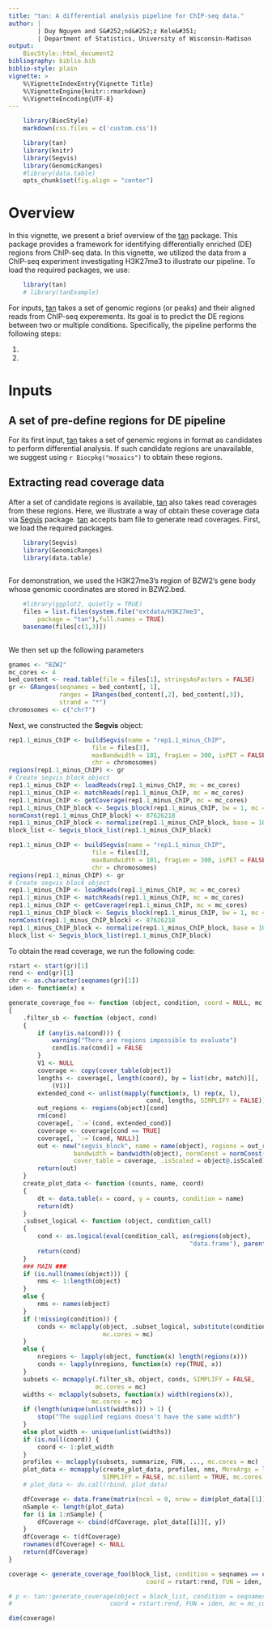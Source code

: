 ```yaml
---
title: "tan: A differential analysis pipeline for ChIP-seq data."
author: |
        | Duy Nguyen and S&#252;nd&#252;z Kele&#351;
        | Department of Statistics, University of Wisconsin-Madison
output: 
    BiocStyle::html_document2
bibliography: biblio.bib    
biblio-style: plain
vignette: >
    %\VignetteIndexEntry{Vignette Title}
    %\VignetteEngine{knitr::rmarkdown}
    %\VignetteEncoding{UTF-8}  
---
```


<meta http-equiv="content-type" content="text/html;charset=utf-8" />

```r

    library(BiocStyle)
    markdown(css.files = c('custom.css'))

```

```r
    library(tan)
    library(knitr)
    library(Segvis)
    library(GenomicRanges)
    #library(data.table)
    opts_chunk$set(fig.align = "center")

```    
# Overview

In this vignette, we present a brief overview of the [tan](https://github.com/duydnguyen/tan/) package. This package provides a framework for identifying differentially enriched (DE) regions from ChIP-seq data. In this vignette, we utilized the data from a ChIP-seq experiment investigating H3K27me3 to illustrate our pipeline. To load the required packages, we use:

```r

    library(tan)
    # library(tanExample)

```

For inputs, [tan](https://github.com/duydnguyen/tan/) takes a set of genomic regions (or peaks) and their aligned reads from ChIP-seq experements. Its goal is to predict the DE regions between two or multiple conditions. Specifically, the pipeline performs the following steps:

1.
2. 

# Inputs

## A set of pre-define regions for DE pipeline
For its first input, [tan](https://github.com/duydnguyen/tan/) takes a set of genemic regions in \code{BED} format as candidates to perform differential analysis. If such candidate regions are unavailable, we suggest using `r Biocpkg("mosaics")` to obtain these regions.

## Extracting read coverage data 
After a set of candidate regions is available, [tan](https://github.com/duydnguyen/tan/) also takes read coverages from these regions. Here, we illustrate a way of obtain these coverage data via [Segvis](https://github.com/duydnguyen/tan-coverage) package. [tan](https://github.com/duydnguyen/tan/) accepts bam file to generate read coverages. First, we load the required packages.

```r
    library(Segvis)
    library(GenomicRanges)
    library(data.table)
    
```   

For demonstration, we used the H3K27me3's region of BZW2's gene body whose genomic coordinates are stored in BZW2.bed.

```r
    #library(ggplot2, quietly = TRUE)
    files = list.files(system.file("extdata/H3K27me3",
        package = "tan"),full.names = TRUE)
    basename(files[c(1,3)])
  
```

We then set up the following parameters 


```r
gnames <- "BZW2"
mc_cores <- 4
bed_content <- read.table(file = files[1], stringsAsFactors = FALSE)
gr <- GRanges(seqnames = bed_content[, 1],
              ranges = IRanges(bed_content[,2], bed_content[,3]), 
              strand = "*")
chromosomes <- c("chr7")

```

Next, we constructed the **Segvis** object:


```r
rep1.1_minus_ChIP <- buildSegvis(name = "rep1.1_minus_ChIP",
                       file = files[3],
                       maxBandwidth = 101, fragLen = 300, isPET = FALSE,
                       chr = chromosomes)
regions(rep1.1_minus_ChIP) <- gr
# Create segvis_block object
rep1.1_minus_ChIP <- loadReads(rep1.1_minus_ChIP, mc = mc_cores)
rep1.1_minus_ChIP <- matchReads(rep1.1_minus_ChIP, mc = mc_cores)
rep1.1_minus_ChIP <- getCoverage(rep1.1_minus_ChIP, mc = mc_cores)
rep1.1_minus_ChIP_block <- Segvis_block(rep1.1_minus_ChIP, bw = 1, mc = mc_cores)
normConst(rep1.1_minus_ChIP_block) <- 87626218
rep1.1_minus_ChIP_block <- normalize(rep1.1_minus_ChIP_block, base = 10^8)
block_list <- Segvis_block_list(rep1.1_minus_ChIP_block)

```

```r
rep1.1_minus_ChIP <- buildSegvis(name = "rep1.1_minus_ChIP",
                       file = files[3],
                       maxBandwidth = 101, fragLen = 300, isPET = FALSE,
                       chr = chromosomes)
regions(rep1.1_minus_ChIP) <- gr
# Create segvis_block object
rep1.1_minus_ChIP <- loadReads(rep1.1_minus_ChIP, mc = mc_cores)
rep1.1_minus_ChIP <- matchReads(rep1.1_minus_ChIP, mc = mc_cores)
rep1.1_minus_ChIP <- getCoverage(rep1.1_minus_ChIP, mc = mc_cores)
rep1.1_minus_ChIP_block <- Segvis_block(rep1.1_minus_ChIP, bw = 1, mc = mc_cores)
normConst(rep1.1_minus_ChIP_block) <- 87626218
rep1.1_minus_ChIP_block <- normalize(rep1.1_minus_ChIP_block, base = 10^8)
block_list <- Segvis_block_list(rep1.1_minus_ChIP_block)
```   

To obtain the read coverage, we run the following code:

```r
rstart <- start(gr)[1]
rend <- end(gr)[1]
chr <- as.character(seqnames(gr)[1])
iden <- function(x) x

generate_coverage_foo <- function (object, condition, coord = NULL, mc, FUN, ...)
{
    .filter_sb <- function (object, cond)
    {
        if (any(is.na(cond))) {
            warning("There are regions impossible to evaluate")
            cond[is.na(cond)] = FALSE
        }
        V1 <- NULL
        coverage <- copy(cover_table(object))
        lengths <- coverage[, length(coord), by = list(chr, match)][,
            (V1)]
        extended_cond <- unlist(mapply(function(x, l) rep(x, l),
                                      cond, lengths, SIMPLIFY = FALSE))
        out_regions <- regions(object)[cond]
        rm(cond)
        coverage[, `:=`(cond, extended_cond)]
        coverage <- coverage[cond == TRUE]
        coverage[, `:=`(cond, NULL)]
        out <- new("segvis_block", name = name(object), regions = out_regions,
                  bandwidth = bandwidth(object), normConst = normConst(object),
                  cover_table = coverage, .isScaled = object@.isScaled)
        return(out)
    }
    create_plot_data <- function (counts, name, coord)
    {
        dt <- data.table(x = coord, y = counts, condition = name)
        return(dt)
    }
    .subset_logical <- function (object, condition_call)
    {
        cond <- as.logical(eval(condition_call, as(regions(object),
                                                  "data.frame"), parent.frame()))
        return(cond)
    }
    ### MAIN ###
    if (is.null(names(object))) {
        nms <- 1:length(object)
    }
    else {
        nms <- names(object)
    }
    if (!missing(condition)) {
        conds <- mclapply(object, .subset_logical, substitute(condition),
                          mc.cores = mc)
    }
    else {
        nregions <- lapply(object, function(x) length(regions(x)))
        conds <- lapply(nregions, function(x) rep(TRUE, x))
    }
    subsets <- mcmapply(.filter_sb, object, conds, SIMPLIFY = FALSE,
                        mc.cores = mc)
    widths <- mclapply(subsets, function(x) width(regions(x)),
                       mc.cores = mc)
    if (length(unique(unlist(widths))) > 1) {
        stop("The supplied regions doesn't have the same width")
    }
    else plot_width <- unique(unlist(widths))
    if (is.null(coord)) {
        coord <- 1:plot_width
    }
    profiles <- mclapply(subsets, summarize, FUN, ..., mc.cores = mc)
    plot_data <- mcmapply(create_plot_data, profiles, nms, MoreArgs = list(coord),
                          SIMPLIFY = FALSE, mc.silent = TRUE, mc.cores = mc, mc.preschedule = TRUE)
    # plot_data <- do.call(rbind, plot_data)

    dfCoverage <- data.frame(matrix(ncol = 0, nrow = dim(plot_data[[1]])[1] ))
    nSample <- length(plot_data)
    for (i in 1:nSample) {
        dfCoverage <- cbind(dfCoverage, plot_data[[i]][, y])
    }
    dfCoverage <- t(dfCoverage)
    rownames(dfCoverage) <- NULL
    return(dfCoverage)
}

coverage <- generate_coverage_foo(block_list, condition = seqnames == chr & start == rstart,
                                      coord = rstart:rend, FUN = iden, mc = mc_cores)

# p <- tan::generate_coverage(object = block_list, condition = seqnames == chr & start == rstart,
#                           coord = rstart:rend, FUN = iden, mc = mc_cores)

dim(coverage)

```   
